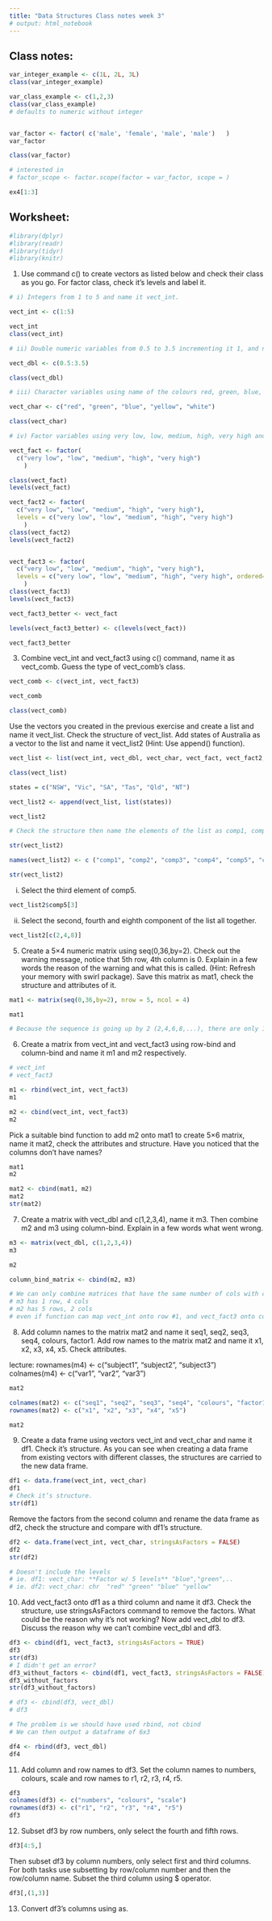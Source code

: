 ```yaml
---
title: "Data Structures Class notes week 3"
# output: html_notebook
---
```


## Class notes:

```r

var_integer_example <- c(1L, 2L, 3L)
class(var_integer_example)

var_class_example <- c(1,2,3)
class(var_class_example)
# defaults to numeric without integer


var_factor <- factor( c('male', 'female', 'male', 'male')   )
var_factor

class(var_factor)

# interested in
# factor_scope <- factor.scope(factor = var_factor, scope = )


```

```r
ex4[1:3]

```

## Worksheet:

```r
#library(dplyr)
#library(readr)
#library(tidyr)
#library(knitr)
```

1. Use command c() to create vectors as listed below and check their class as you go. For factor class, check it’s levels and label it.

```r

# i) Integers from 1 to 5 and name it vect_int.

vect_int <- c(1:5)

vect_int
class(vect_int)

# ii) Double numeric variables from 0.5 to 3.5 incrementing it 1, and name it vect_dbl.

vect_dbl <- c(0.5:3.5)

class(vect_dbl)

# iii) Character variables using name of the colours red, green, blue, yellow, white and name it vect_char.

vect_char <- c("red", "green", "blue", "yellow", "white")

class(vect_char)

# iv) Factor variables using very low, low, medium, high, very high and name it vect_fact. Order the levels and name it vect_fact2 then check the levels again.

vect_fact <- factor(
  c("very low", "low", "medium", "high", "very high")
    )

class(vect_fact)
levels(vect_fact)

vect_fact2 <- factor(
  c("very low", "low", "medium", "high", "very high"),
  levels = c("very low", "low", "medium", "high", "very high")
    )
class(vect_fact2)
levels(vect_fact2)


vect_fact3 <- factor(
  c("very low", "low", "medium", "high", "very high"),
  levels = c("very low", "low", "medium", "high", "very high", ordered=TRUE)
    )
class(vect_fact3)
levels(vect_fact3)

vect_fact3_better <- vect_fact

levels(vect_fact3_better) <- c(levels(vect_fact))

vect_fact3_better

```

3. Combine vect_int and vect_fact3 using c() command, name it as vect_comb. Guess the type of  vect_comb’s class.
```r

vect_comb <- c(vect_int, vect_fact3)

vect_comb

class(vect_comb)

```


Use the vectors you created in the previous exercise and create a list and name it vect_list. Check the structure of vect_list. Add states of Australia as a vector to the list and name it vect_list2 (Hint: Use append() function).

```r

vect_list <- list(vect_int, vect_dbl, vect_char, vect_fact, vect_fact2, vect_fact3)

class(vect_list)

states = c("NSW", "Vic", "SA", "Tas", "Qld", "NT")

vect_list2 <- append(vect_list, list(states))

vect_list2

# Check the structure then name the elements of the list as comp1, comp2, …,comp9.

str(vect_list2)

names(vect_list2) <- c ("comp1", "comp2", "comp3", "comp4", "comp5", "comp6", "comp7")

str(vect_list2)

```

i) Select the third element of comp5.
```r
vect_list2$comp5[3]
```
ii) Select the second, fourth and eighth component of the list all together.
```r
vect_list2[c(2,4,8)]
```


5. Create a 5×4 numeric matrix using seq(0,36,by=2). Check out the warning message, notice that 5th row, 4th column is 0. Explain in a few words the reason of the warning and what this is called. (Hint: Refresh your memory with swirl package). Save this matrix as mat1, check the structure and attributes of it.
```r

mat1 <- matrix(seq(0,36,by=2), nrow = 5, ncol = 4)

mat1

# Because the sequence is going up by 2 (2,4,6,8,...), there are only 19 numbers generated in the sequence. We need 20 numbers (5x4) to fill the matrix

```

6. Create a matrix from vect_int and vect_fact3 using row-bind and column-bind and name it m1 and m2 respectively.
```r
# vect_int
# vect_fact3

m1 <- rbind(vect_int, vect_fact3)
m1

m2 <- cbind(vect_int, vect_fact3)
m2
```

Pick a suitable bind function to add m2 onto mat1 to create 5×6 matrix, name it mat2, check the attributes and structure. Have you noticed that the columns don’t have names?

```r
mat1
m2

mat2 <- cbind(mat1, m2)
mat2
str(mat2)

```

7. Create a matrix with vect_dbl and c(1,2,3,4), name it m3. Then combine m2 and m3 using column-bind. Explain in a few words what went wrong.

```r

m3 <- matrix(vect_dbl, c(1,2,3,4))
m3

m2

column_bind_matrix <- cbind(m2, m3)

# We can only combine matrices that have the same number of cols with cbind and same number of rows with rbind
# m3 has 1 row, 4 cols
# m2 has 5 rows, 2 cols
# even if function can map vect_int onto row #1, and vect_fact3 onto col #2

```

8. Add column names to the matrix mat2 and name it seq1, seq2, seq3, seq4, colours, factor1. Add row names to the matrix mat2 and name it x1, x2, x3, x4, x5. Check attributes.

lecture:
rownames(m4) <- c("subject1", "subject2", "subject3")
colnames(m4) <- c("var1", "var2", "var3")

```r
mat2

colnames(mat2) <- c("seq1", "seq2", "seq3", "seq4", "colours", "factor1")
rownames(mat2) <- c("x1", "x2", "x3", "x4", "x5")

mat2
```

9. Create a data frame using vectors vect_int and vect_char and name it df1. Check it’s structure. As you can see when creating a data frame from existing vectors with different classes, the structures are carried to the new data frame.
```r

df1 <- data.frame(vect_int, vect_char)
df1
# Check it’s structure.
str(df1)
```
Remove the factors from the second column and rename the data frame as df2, check the structure and compare with df1’s structure.
```r


df2 <- data.frame(vect_int, vect_char, stringsAsFactors = FALSE)
df2
str(df2)

# Doesn't include the levels
# ie. df1: vect_char: **Factor w/ 5 levels** "blue","green",..
# ie. df2: vect_char: chr  "red" "green" "blue" "yellow"

```

10. Add vect_fact3 onto df1 as a third column and name it df3. Check the structure, use stringsAsFactors command to remove the factors. What could be the reason why it’s not working? Now add vect_dbl to df3. Discuss the reason why we can’t combine vect_dbl and df3.
```r

df3 <- cbind(df1, vect_fact3, stringsAsFactors = TRUE)
df3
str(df3)
# I didn't get an error?
df3_without_factors <- cbind(df1, vect_fact3, stringsAsFactors = FALSE)
df3_without_factors
str(df3_without_factors)

# df3 <- cbind(df3, vect_dbl)
# df3

# The problem is we should have used rbind, not cbind
# We can then output a dataframe of 6x3

df4 <- rbind(df3, vect_dbl)
df4

```

11. Add column and row names to df3. Set the column names to numbers, colours, scale and row names to r1, r2, r3, r4, r5.
```r
df3
colnames(df3) <- c("numbers", "colours", "scale")
rownames(df3) <- c("r1", "r2", "r3", "r4", "r5")
df3


```

12. Subset df3 by row numbers, only select the fourth and fifth rows.
```r
df3[4:5,]


```

Then subset df3 by column numbers, only select first and third columns. For both tasks use subsetting by row/column number and then the row/column name. Subset the third column using $ operator.
```r
df3[,(1,3)]


```

13. Convert df3’s columns using as.
```r

```
